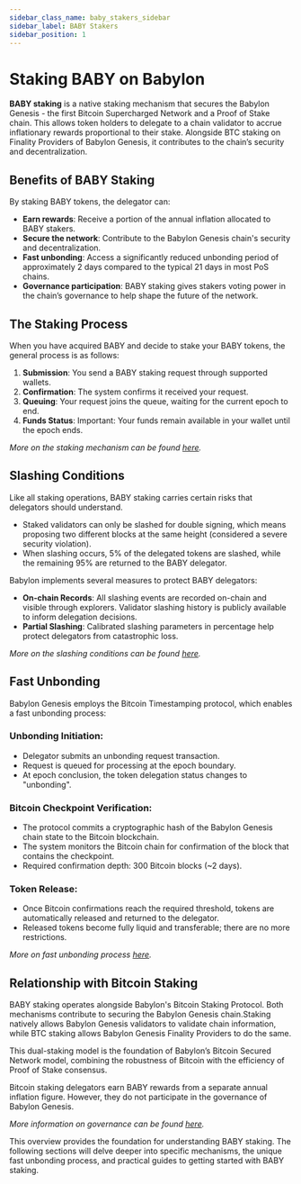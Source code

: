 ```yaml
---
sidebar_class_name: baby_stakers_sidebar
sidebar_label: BABY Stakers
sidebar_position: 1
---
```

# Staking BABY on Babylon

**BABY staking** is a native staking mechanism that secures the Babylon Genesis -
the first Bitcoin Supercharged Network and a Proof of Stake chain. This allows token
holders to delegate to a chain validator to accrue inflationary rewards
proportional to their stake. Alongside BTC staking on Finality Providers of
Babylon Genesis, it contributes to the chain’s security and decentralization.

## Benefits of BABY Staking

By staking BABY tokens, the delegator can:

- **Earn rewards**: Receive a portion of the annual inflation allocated to BABY
stakers.
- **Secure the network**: Contribute to the Babylon Genesis chain's security
and decentralization.
- **Fast unbonding**: Access a significantly reduced unbonding period of
approximately 2 days compared to the typical 21 days in most PoS chains.
- **Governance participation**: BABY staking gives stakers voting power in the
chain’s governance to help shape the future of the network.


## The Staking Process

When you have acquired BABY and decide to stake your BABY tokens, the general
process is as follows:

1. **Submission**: You send a BABY staking request through supported wallets.
2. **Confirmation**: The system confirms it received your request.
3. **Queuing**: Your request joins the queue, waiting for the current epoch to
end.
4. **Funds Status**: Important: Your funds remain available in your wallet
until the epoch ends.

*More on the staking mechanism can be found [here](/guides/baby_stakers/staking_mechanism).*

## Slashing Conditions

Like all staking operations, BABY staking carries certain risks that delegators
should understand.

- Staked validators can only be slashed for double signing, which means
proposing two different blocks at the same height (considered a severe
security violation).
- When slashing occurs, 5% of the delegated tokens are slashed, while the
remaining 95% are returned to the BABY delegator.

Babylon implements several measures to protect BABY delegators:

- **On-chain Records**: All slashing events are recorded on-chain and visible
through explorers. Validator slashing history is publicly available to inform
delegation decisions.
- **Partial Slashing**: Calibrated slashing parameters in percentage help
protect delegators from catastrophic loss.

*More on the slashing conditions can be found [here](/guides/baby_stakers/staking_mechanism).*

## Fast Unbonding

Babylon Genesis employs the Bitcoin Timestamping protocol, which enables a
fast unbonding process:

### Unbonding Initiation:
- Delegator submits an unbonding request transaction.
- Request is queued for processing at the epoch boundary.
- At epoch conclusion, the token delegation status changes to "unbonding".

### Bitcoin Checkpoint Verification:
- The protocol commits a cryptographic hash of the Babylon Genesis chain
state to the Bitcoin blockchain.
- The system monitors the Bitcoin chain for confirmation of the block that
contains the checkpoint.
- Required confirmation depth: 300 Bitcoin blocks (~2 days).

### Token Release:
- Once Bitcoin confirmations reach the required threshold, tokens are
automatically released and returned to the delegator.
- Released tokens become fully liquid and transferable; there are no more
restrictions.

*More on fast unbonding process [here](/guides/baby_stakers/staking_mechanism).*

## Relationship with Bitcoin Staking

BABY staking operates alongside Babylon's Bitcoin Staking Protocol. Both
mechanisms contribute to securing the Babylon Genesis chain.Staking natively
allows Babylon Genesis validators to validate chain information, while BTC
staking allows Babylon Genesis Finality Providers to do the same.

This dual-staking model is the foundation of Babylon’s Bitcoin Secured
Network model, combining the robustness of Bitcoin with the efficiency of
Proof of Stake consensus.

Bitcoin staking delegators earn BABY rewards from a separate annual
inflation figure. However, they do not participate in the governance of
Babylon Genesis.

*More information on governance can be found [here](/guides/governance/).*

This overview provides the foundation for understanding BABY staking. The
following sections will delve deeper into specific mechanisms, the unique fast
unbonding process, and practical guides to getting started with BABY staking.
